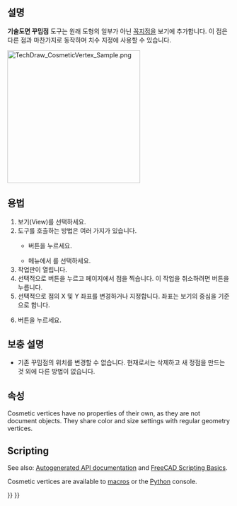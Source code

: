 <languages/>

{{Docnav
|[[TechDraw_RichTextAnnotation|RichTextAnnotation]]
|[[TechDraw_Midpoints|Midpoints]]
|[[TechDraw_Workbench|TechDraw]]
|IconL=TechDraw_RichTextAnnotation.svg
|IconR=TechDraw_Midpoints.svg
|IconC=Workbench_TechDraw.svg
}}

{{GuiCommand
|Name=기술도면 꾸밈점
|MenuLocation=기술도면→ 점 추가 → 꾸밈점 추가
|Workbenches=[[TechDraw_Workbench/ko|기술도면 작업대]]
|Version=0.19
|SeeAlso=[[TechDraw_Midpoints/ko|기술도면 중간점]], [[TechDraw_Quadrants/ko|기술도면 사분점]]
}}

<span id="Description"></span>
==설명==

'''기술도면 꾸밈점''' 도구는 원래 도형의 일부가 아닌 [[Glossary/ko#V|꼭지점]]을 보기에 추가합니다. 이 점은 다른 점과 마찬가지로 동작하며 치수 지정에 사용할 수 있습니다.

[[Image:TechDraw_CosmeticVertex_Sample.png|300px]]
{{Caption|원래 도형에 있는 점만으로는 만들 수 없는 치수를 생성하기 위해 추가된 꾸밈점}}

<span id="Usage"></span>
==용법==

# 보기(View)를 선택하세요. 
# 도구를 호출하는 방법은 여러 가지가 있습니다.
#* {{Button|[[Image:TechDraw_CosmeticVertex.svg|16px]] 꾸밈점 추가}} 버튼을 누르세요.
#* 메뉴에서 {{MenuCommand|기술도면→ 점 추가 → [[Image:TechDraw_CosmeticVertex.svg|16px]] 꾸밈점 추가}} 를 선택하세요.
#작업판이 열립니다.
# 선택적으로 {{Button|점 찍기}} 버튼을 누르고 페이지에서 점을 찍습니다. 이 작업을 취소하려면 {{Button|찍기 취소}} 버튼을 누릅니다.
# 선택적으로 점의 X 및 Y 좌표를 변경하거나 지정합니다. 좌표는 보기의 중심을 기준으로 합니다.
# {{Button|확인}} 버튼을 누르세요.

<span id="Notes"></span>
== 보충 설명 ==

* 기존 꾸밈점의 위치를 ​​변경할 수 없습니다. 현재로서는 삭제하고 새 정점을 만드는 것 외에 다른 방법이 없습니다.

<span id="Properties"></span>
==속성==

Cosmetic vertices have no properties of their own, as they are not document objects. They share color and size settings with regular geometry vertices.

==Scripting==

See also: [https://freecad.github.io/SourceDoc/ Autogenerated API documentation] and [[FreeCAD_Scripting_Basics|FreeCAD Scripting Basics]].

Cosmetic vertices are available to [[Macros|macros]] or the [[Python|Python]] console. 

{{Code|code=
dvp = App.ActiveDocument.View
org = App.Vector(0.0, 0.0, 0.0)
dvp.makeCosmeticVertex(org);

#lines too!
start = FreeCAD.Vector (1.0, 5.0, 0.0)
end = FreeCAD.Vector(1.0, -5.0, 0.0)
style = 2
weight = 0.75
pyGreen = (0.0, 0.0, 1.0, 0.0)
dvp.makeCosmeticLine(start,end,style, weight, pyGreen)
}}


{{Docnav
|[[TechDraw_RichTextAnnotation/ko|서식 있는 주석]]
|[[TechDraw_Midpoints/ko|중간점]]
|[[TechDraw_Workbench/ko|기술도면 작업대]]
|IconL=TechDraw_RichTextAnnotation.svg
|IconR=TechDraw_Midpoints.svg
|IconC=Workbench_TechDraw.svg
}}

{{TechDraw Tools navi{{#translation:}}}}
{{Userdocnavi{{#translation:}}}}
{{clear}}